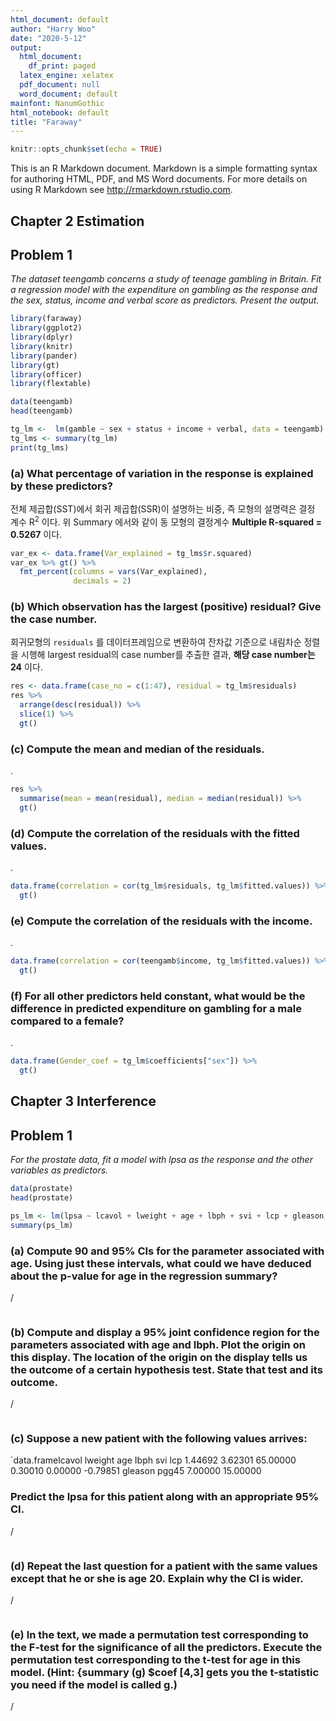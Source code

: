 ```yaml
---
html_document: default
author: "Harry Woo"
date: "2020-5-12"
output:
  html_document:
    df_print: paged
  latex_engine: xelatex
  pdf_document: null
  word_document: default
mainfont: NanumGothic
html_notebook: default
title: "Faraway"
---
```


```r
knitr::opts_chunk$set(echo = TRUE)
```

This is an R Markdown document. Markdown is a simple formatting syntax for authoring HTML, PDF, and MS Word documents. For more details on using R Markdown see <http://rmarkdown.rstudio.com>.

## Chapter 2 Estimation
## Problem 1

_The dataset teengamb concerns a study of teenage gambling in Britain. Fit a regression model with the expenditure on gambling as the response and the sex, status, income and verbal score as predictors. Present the output._

```r

library(faraway)
library(ggplot2)
library(dplyr)
library(knitr)
library(pander)
library(gt)
library(officer)
library(flextable)

```

```r

data(teengamb)
head(teengamb)

tg_lm <-  lm(gamble ~ sex + status + income + verbal, data = teengamb)
tg_lms <- summary(tg_lm)
print(tg_lms)

```

### (a) What percentage of variation in the response is explained by these predictors? 

전체 제곱합(SST)에서 회귀 제곱합(SSR)이 설명하는 비중, 즉 모형의 설명력은 결정 계수 R^2^ 이다. 위 Summary 에서와 같이 동 모형의 결정계수 **Multiple R-squared = 0.5267** 이다. 

```r

var_ex <- data.frame(Var_explained = tg_lms$r.squared)
var_ex %>% gt() %>% 
  fmt_percent(columns = vars(Var_explained),
              decimals = 2)

```

### (b) Which observation has the largest (positive) residual? Give the case number. 

회귀모형의 `residuals` 를 데이터프레임으로 변환하여 잔차값 기준으로 내림차순 정렬을 시행해 largest residual의 case number를 추출한 결과, **해당 case number는 24** 이다. 

```r

res <- data.frame(case_no = c(1:47), residual = tg_lm$residuals)
res %>% 
  arrange(desc(residual)) %>% 
  slice(1) %>% 
  gt()

```

### (c) Compute the mean and median of the residuals. 

. 

```r

res %>% 
  summarise(mean = mean(residual), median = median(residual)) %>% 
  gt()

```

### (d) Compute the correlation of the residuals with the fitted values. 

. 

```r

data.frame(correlation = cor(tg_lm$residuals, tg_lm$fitted.values)) %>% 
  gt()


```

### (e) Compute the correlation of the residuals with the income. 

. 

```r

data.frame(correlation = cor(teengamb$income, tg_lm$fitted.values)) %>% 
  gt()


```

### (f) For all other predictors held constant, what would be the difference in predicted expenditure on gambling for a male compared to a female? 

. 

```r

data.frame(Gender_coef = tg_lm$coefficients["sex"]) %>% 
  gt()


```

## Chapter 3 Interference
## Problem 1

_For the prostate data, fit a model with lpsa as the response and the other variables as predictors._

```r

data(prostate)
head(prostate)

ps_lm <- lm(lpsa ~ lcavol + lweight + age + lbph + svi + lcp + gleason + pgg45, data = prostate)
summary(ps_lm)

```

### (a) Compute 90 and 95% CIs for the parameter associated with age. Using just these intervals, what could we have deduced about the p-value for age in the regression summary?
 
/

```r


```

### (b) Compute and display a 95% joint confidence region for the parameters associated with age and lbph. Plot the origin on this display. The location of the origin on the display tells us the outcome of a certain hypothesis test. State that test and its outcome.

/

```r



```

### (c) Suppose a new patient with the following values arrives:

`data.framelcavol lweight age Ibph svi lcp
1.44692 3.62301 65.00000 0.30010 0.00000 -0.79851
gleason pgg45
7.00000 15.00000

### Predict the lpsa for this patient along with an appropriate 95% CI.

/

```r


```


### (d) Repeat the last question for a patient with the same values except that he or she is age 20. Explain why the CI is wider.

/

```r


```


### (e) In the text, we made a permutation test corresponding to the F-test for the significance of all the predictors. Execute the permutation test corresponding to the t-test for age in this model. (Hint: {summary (g) $coef [4,3] gets you the t-statistic you need if the model is called g.)

/

```r


```





